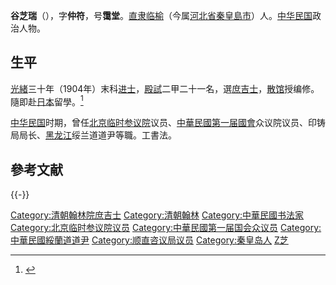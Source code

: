 {{Multiple issues|
{{更新|time=2021-08-28}}
{{Refimprove|time=2022-04-02T11:06:05+00:00}}
}}
'''谷芝瑞'''（{{bd|？||？|}}），字'''仲符'''，号'''霭堂'''。[[直隶|直隶]][[临榆|临榆]]（今属[[河北省|河北省]][[秦皇島市|秦皇島市]]）人。[[中华民国|中华民国]]政治人物。

==生平==
[[光緒|光緒]]三十年（1904年）末科[[进士|进士]]，[[殿試|殿試]]二甲二十一名，選[[庶吉士|庶吉士]]，[[散馆|散馆]]授编修。隨即赴[[日本|日本]]留學。<ref>{{cite web | language =  | publisher =  | title = 清末法制变革中的日本影响 ——以直隶为中心的考察 | url = http://www.lunwentianxia.com/product.free.6102386.3/ | author =  | date =  | accessdate =  | archive-url = https://web.archive.org/web/20160304100031/http://www.lunwentianxia.com/product.free.6102386.3/ | archive-date = 2016-03-04 | dead-url = yes }}</ref>

[[中华民国|中华民国]]时期，曾任[[北京临时参议院|北京临时参议院]]议员、[[民元國會|中華民國第一届國會]]众议院议员、印铸局局长、[[黑龙江|黑龙江]]绥兰道道尹等職。工書法。

==參考文献==
{{reflist}}

{{-}}
{{清朝人物小作品}}
{{中国政治人物小作品}}
{{光緒三十年甲辰恩科殿試金榜}}
{{第一次北京臨時參議院}}
{{DEFAULTSORT:Gu谷}}
[[Category:清朝翰林院庶吉士|Category:清朝翰林院庶吉士]]
[[Category:清朝翰林|Category:清朝翰林]]
[[Category:中華民國书法家|Category:中華民國书法家]]
[[Category:北京临时参议院议员|Category:北京临时参议院议员]]
[[Category:中華民國第一届国会众议员|Category:中華民國第一届国会众议员]]
[[Category:中華民國綏蘭道道尹|Category:中華民國綏蘭道道尹]]
[[Category:顺直咨议局议员|Category:顺直咨议局议员]]
[[Category:秦皇岛人|Category:秦皇岛人]]
[[Category:谷姓|Z芝]]